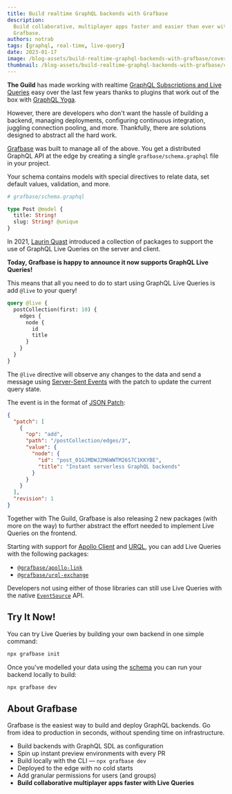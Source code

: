 ```yaml
---
title: Build realtime GraphQL backends with Grafbase
description:
  Build collaborative, multiplayer apps faster and easier than ever with GraphQL Live Queries using
  Grafbase.
authors: notrab
tags: [graphql, real-time, live-query]
date: 2023-01-17
image: /blog-assets/build-realtime-graphql-backends-with-grafbase/cover.png
thumbnail: /blog-assets/build-realtime-graphql-backends-with-grafbase/cover.png
---
```


**The Guild** has made working with realtime
[GraphQL Subscriptions and Live Queries](/blog/subscriptions-and-live-queries-real-time-with-graphql)
easy over the last few years thanks to plugins that work out of the box with
[GraphQL Yoga](/graphql/yoga-server).

However, there are developers who don't want the hassle of building a backend, managing deployments,
configuring continuous integration, juggling connection pooling, and more. Thankfully, there are
solutions designed to abstract all the hard work.

[Grafbase](https://grafbase.com) was built to manage all of the above. You get a distributed GraphQL
API at the edge by creating a single `grafbase/schema.graphql` file in your project.

Your schema contains models with special directives to relate data, set default values, validation,
and more.

```graphql
# grafbase/schema.graphql

type Post @model {
  title: String!
  slug: String! @unique
}
```

In 2021, [Laurin Quast](https://twitter.com/n1rual) introduced a collection of packages to support
the use of GraphQL Live Queries on the server and client.

**Today, Grafbase is happy to announce it now supports GraphQL Live Queries!**

This means that all you need to do to start using GraphQL Live Queries is add `@live` to your query!

```graphql
query @live {
  postCollection(first: 10) {
    edges {
      node {
        id
        title
      }
    }
  }
}
```

The `@live` directive will observe any changes to the data and send a message using
[Server-Sent Events](https://grafbase.com/docs/realtime/live-queries#server-sent-events) with the
patch to update the current query state.

The event is in the format of
[JSON Patch](https://grafbase.com/docs/realtime/live-queries#json-patch):

```json
{
  "patch": [
    {
      "op": "add",
      "path": "/postCollection/edges/3",
      "value": {
        "node": {
          "id": "post_01GJMDWJ2M6WWTM26S7C1KKYBE",
          "title": "Instant serverless GraphQL backends"
        }
      }
    }
  ],
  "revision": 1
}
```

Together with The Guild, Grafbase is also releasing 2 new packages (with more on the way) to further
abstract the effort needed to implement Live Queries on the frontend.

Starting with support for [Apollo Client](https://www.apollographql.com/docs/react/) and
[URQL](https://formidable.com/open-source/urql/), you can add Live Queries with the following
packages:

- [`@grafbase/apollo-link`](https://www.npmjs.com/package/@grafbase/apollo-link)
- [`@grafbase/urql-exchange`](https://www.npmjs.com/package/@grafbase/urql-exchange)

Developers not using either of those libraries can still use Live Queries with the native
[`EventSource`](https://grafbase.com/docs/realtime/live-queries#eventsource) API.

## Try It Now!

You can try Live Queries by building your own backend in one simple command:

```bash
npx grafbase init
```

Once you've modelled your data using the [schema](https://grafbase.com/docs/schema/overview) you can
run your backend locally to build:

```bash
npx grafbase dev
```

## About Grafbase

Grafbase is the easiest way to build and deploy GraphQL backends. Go from idea to production in
seconds, without spending time on infrastructure.

- Build backends with GraphQL SDL as configuration
- Spin up instant preview environments with every PR
- Build locally with the CLI &mdash; `npx grafbase dev`
- Deployed to the edge with no cold starts
- Add granular permissions for users (and groups)
- **Build collaborative multiplayer apps faster with Live Queries**
